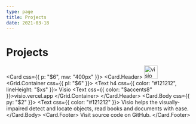```yaml
---
type: page
title: Projects
date: 2021-03-18
---
```


# Projects


<Card css={{ p: "$6", mw: "400px" }}>
  <Card.Header>
    <img
      alt="visio logo"
      src="https://raw.githubusercontent.com/dimaestra/visio/main/android-icon-36x36.png"
      width="36px"
      height="36px"
    />
    <Grid.Container css={{ pl: "$6" }}>
      <Grid xs={12}>
        <Text h4 css={{ color: "#121212", lineHeight: "$xs" }}>
          Visio
        </Text>
      </Grid>
      <Grid xs={12}>
        <Text css={{ color: "$accents8" }}>visio.vercel.app</Text>
      </Grid>
    </Grid.Container>
  </Card.Header>
  <Card.Body css={{ py: "$2" }}>
    <Text css={{ color: "#121212" }}>
      Visio helps the visually-impaired detect and locate objects, read books and documents with ease.
    </Text>
  </Card.Body>
  <Card.Footer>
    <Link
      icon
      color="primary"
      target="_blank"
      href="https://github.com/dimaestra/visio"
    >
      Visit source code on GitHub.
    </Link>
  </Card.Footer>
</Card>